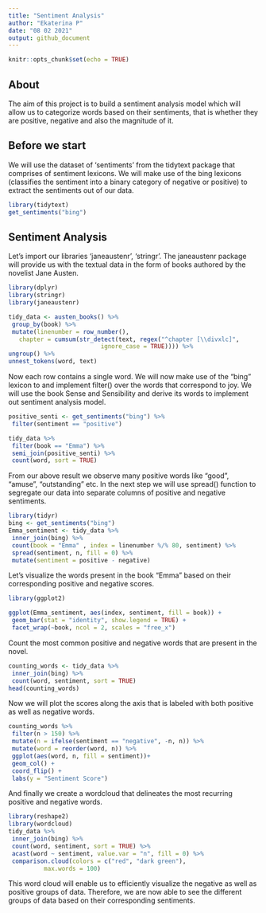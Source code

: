 ---
title: "Sentiment Analysis"
author: "Ekaterina P"
date: "08 02 2021"
output: github_document
---
```{r setup, include=FALSE}
knitr::opts_chunk$set(echo = TRUE)
```

## About

The aim of this project is to build a sentiment analysis model which will allow us to categorize words based on their sentiments, that is whether they are positive, negative and also the magnitude of it.

## Before we start
We will use the dataset of ‘sentiments’ from the tidytext package that comprises of sentiment lexicons. We will make use of the bing lexicons (classifies the sentiment into a binary category of negative or positive) to extract the sentiments out of our data.
```{r 1, echo=TRUE, warning=FALSE}
library(tidytext)
get_sentiments("bing")
```
## Sentiment Analysis
Let's import our libraries ‘janeaustenr’, ‘stringr’. The janeaustenr package will provide us with the textual data in the form of books authored by the novelist Jane Austen.
```{r 2, echo=FALSE, warning=FALSE}
library(dplyr)
library(stringr)
library(janeaustenr)

tidy_data <- austen_books() %>%
 group_by(book) %>%
 mutate(linenumber = row_number(),
   chapter = cumsum(str_detect(text, regex("^chapter [\\divxlc]", 
                          ignore_case = TRUE)))) %>%
ungroup() %>%
unnest_tokens(word, text)
```
Now each row contains a single word. We will now make use of the “bing” lexicon to and implement filter() over the words that correspond to joy. We will use the book Sense and Sensibility and derive its words to implement out sentiment analysis model.

```{r 3, echo=TRUE, warning=FALSE}
positive_senti <- get_sentiments("bing") %>%
 filter(sentiment == "positive")

tidy_data %>%
 filter(book == "Emma") %>%
 semi_join(positive_senti) %>%
 count(word, sort = TRUE)
```

From our above result we observe many positive words like “good”, “amuse”, “outstanding” etc. In the next step we will use spread() function to segregate our data into separate columns of positive and negative sentiments. 

```{r 4, echo=TRUE, warning=FALSE}
library(tidyr)
bing <- get_sentiments("bing")
Emma_sentiment <- tidy_data %>%
 inner_join(bing) %>%
 count(book = "Emma" , index = linenumber %/% 80, sentiment) %>%
 spread(sentiment, n, fill = 0) %>%
 mutate(sentiment = positive - negative)
```

Let's visualize the words present in the book “Emma” based on their corresponding positive and negative scores.

```{r 5, echo=TRUE, warning=FALSE}
library(ggplot2)

ggplot(Emma_sentiment, aes(index, sentiment, fill = book)) +
 geom_bar(stat = "identity", show.legend = TRUE) +
 facet_wrap(~book, ncol = 2, scales = "free_x")
```

Count the most common positive and negative words that are present in the novel.

```{r 6, echo=TRUE, warning=FALSE}
counting_words <- tidy_data %>%
 inner_join(bing) %>%
 count(word, sentiment, sort = TRUE)
head(counting_words)
```

Now we will plot the scores along the axis that is labeled with both positive as well as negative words.

```{r 7, echo=TRUE, warning=FALSE}
counting_words %>%
 filter(n > 150) %>%
 mutate(n = ifelse(sentiment == "negative", -n, n)) %>%
 mutate(word = reorder(word, n)) %>%
 ggplot(aes(word, n, fill = sentiment))+
 geom_col() +
 coord_flip() +
 labs(y = "Sentiment Score")
```

And finally we create a wordcloud that delineates the most recurring positive and negative words.

```{r 8, echo=TRUE, warning=FALSE}
library(reshape2)
library(wordcloud)
tidy_data %>%
 inner_join(bing) %>%
 count(word, sentiment, sort = TRUE) %>%
 acast(word ~ sentiment, value.var = "n", fill = 0) %>%
 comparison.cloud(colors = c("red", "dark green"),
          max.words = 100)
```

This word cloud will enable us to efficiently visualize the negative as well as positive groups of data. Therefore, we are now able to see the different groups of data based on their corresponding sentiments.
